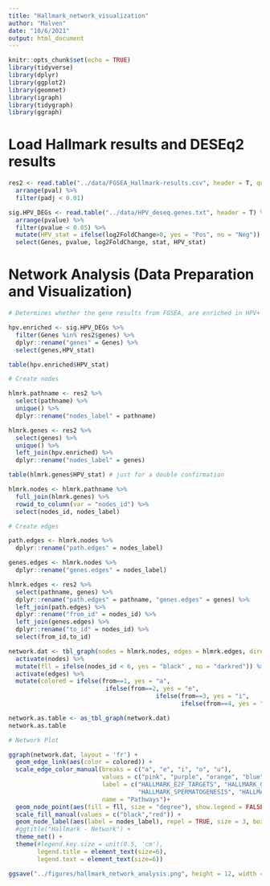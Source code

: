 ```yaml
---
title: "Hallmark_network_visualization"
author: "Malven"
date: "10/6/2021"
output: html_document
---
```


```r
knitr::opts_chunk$set(echo = TRUE)
library(tidyverse)
library(dplyr)
library(ggplot2)
library(geomnet)
library(igraph)
library(tidygraph)
library(ggraph)
```

# Load Hallmark results and DESEq2 results

```r
res2 <- read.table("../data/FGSEA_Hallmark-results.csv", header = T, quote = "\"", sep = ",") %>%
  arrange(pval) %>%
  filter(padj < 0.01)

sig.HPV_DEGs <- read.table("../data/HPV_deseq.genes.txt", header = T) %>%
  arrange(pvalue) %>%
  filter(pvalue < 0.05) %>%
  mutate(HPV_stat = ifelse(log2FoldChange>0, yes = "Pos", no = "Neg")) %>%
  select(Genes, pvalue, log2FoldChange, stat, HPV_stat)
```

# Network Analysis (Data Preparation and Visualization)

```r
# Determines whether the gene results from FGSEA, are enriched in HPV+ or HPV-

hpv.enriched <- sig.HPV_DEGs %>%
  filter(Genes %in% res2$genes) %>%
  dplyr::rename("genes" = Genes) %>%
  select(genes,HPV_stat)

table(hpv.enriched$HPV_stat)

# Create nodes

hlmrk.pathname <- res2 %>%
  select(pathname) %>%
  unique() %>%
  dplyr::rename("nodes_label" = pathname)

hlmrk.genes <- res2 %>%
  select(genes) %>%
  unique() %>%
  left_join(hpv.enriched) %>%
  dplyr::rename("nodes_label" = genes)

table(hlmrk.genes$HPV_stat) # just for a double confirmation

hlmrk.nodes <- hlmrk.pathname %>%
  full_join(hlmrk.genes) %>%
  rowid_to_column(var = "nodes_id") %>%
  select(nodes_id, nodes_label)

# Create edges

path.edges <- hlmrk.nodes %>%
  dplyr::rename("path.edges" = nodes_label)

genes.edges <- hlmrk.nodes %>%
  dplyr::rename("genes.edges" = nodes_label)

hlmrk.edges <- res2 %>%
  select(pathname, genes) %>%
  dplyr::rename("path.edges" = pathname, "genes.edges" = genes) %>%
  left_join(path.edges) %>%
  dplyr::rename("from_id" = nodes_id) %>%
  left_join(genes.edges) %>%
  dplyr::rename("to_id" = nodes_id) %>%
  select(from_id,to_id)

network.dat <- tbl_graph(nodes = hlmrk.nodes, edges = hlmrk.edges, directed = FALSE) %>%
  activate(nodes) %>%
  mutate(fll = ifelse(nodes_id < 6, yes = "black" , no = "darkred")) %>%
  activate(edges) %>%
  mutate(colored = ifelse(from==1, yes = "a",
                           ifelse(from==2, yes = "e", 
                                         ifelse(from==3, yes = "i",
                                                ifelse(from==4, yes = "o", no = "u")))))

network.as.table <- as_tbl_graph(network.dat) 
network.as.table 

# Network Plot

ggraph(network.dat, layout = 'fr') + 
  geom_edge_link(aes(color = colored)) + 
  scale_edge_color_manual(breaks = c("a", "e", "i", "o", "u"),
                          values = c("pink", "purple", "orange", "blue", "darkgreen"),
                          label = c("HALLMARK_E2F_TARGETS", "HALLMARK_G2M_CHECKPOINT","HALLMARK_MITOTIC_SPINDLE",
                                    "HALLMARK_SPERMATOGENESIS", "HALLMARK_DNA_REPAIR"),
                          name = "Pathways")+
  geom_node_point(aes(fill = fll, size = "degree"), show.legend = FALSE, shape = 21, stroke = 0.5) +
  scale_fill_manual(values = c("black","red")) +
  geom_node_label(aes(label = nodes_label), repel = TRUE, size = 3, box.padding = 0.1, max.overlaps = Inf) +
  #ggtitle("Hallmark - Network") +
  theme_net() +
  theme(#legend.key.size = unit(0.5, 'cm'),
        legend.title = element_text(size=6),
        legend.text = element_text(size=6)) 

ggsave("../figures/hallmark_network_analysis.png", height = 12, width = 12)

```
